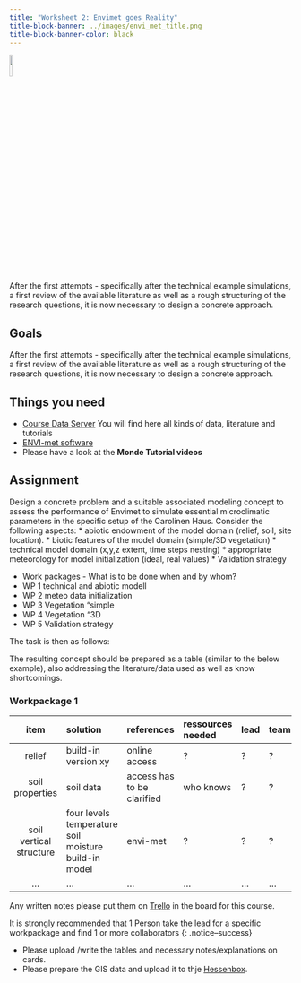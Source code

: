 ```yaml
---
title: "Worksheet 2: Envimet goes Reality"
title-block-banner: ../images/envi_met_title.png
title-block-banner-color: black 
---
```


![](../images/mandantory.png){width=10%}


After the first attempts - specifically after the technical example simulations, a first review of the available literature as well as a rough structuring of the research questions, it is now necessary to design a concrete approach.



## Goals 

After the first attempts - specifically after the technical example simulations, a first review of the available literature as well as a rough structuring of the research questions, it is now necessary to design a concrete approach.


## Things you need

* [Course Data Server](https://hessenbox.uni-marburg.de/getlink/fi5p6EzMUrtUVFW3DnkFky/envimet) You will find here all kinds of data, literature and tutorials 
* [ENVI-met software](https://envi-met.info/doku.php?id=start)
* Please have a look at the **Monde Tutorial videos**

## Assignment
Design a concrete problem and a suitable associated modeling concept to assess the performance of Envimet to simulate essential microclimatic parameters in the specific setup of the Carolinen Haus.  Consider the following aspects:
* abiotic endowment of the model domain (relief, soil, site location).
* biotic features of the model domain (simple/3D vegetation)
* technical model domain (x,y,z extent, time steps nesting)
* appropriate meteorology for model initialization (ideal, real values)
* Validation strategy


* Work packages - What is to be done when and by whom?
 * WP 1 technical and abiotic modell
 * WP 2 meteo data initialization
 * WP 3 Vegetation "simple
 * WP 4 Vegetation "3D
 * WP 5 Validation strategy



The task is then as follows:

The resulting concept should be prepared as a table (similar to the below example), also addressing the literature/data  used as well as know shortcomings.

### Workpackage 1

| item | solution | references | ressources needed | lead | team |
|:-------:|:--------|:---------|:---------|:---------|:---------|
| relief | build-in version xy | online access | ? | ? | ? |
| soil properties | soil data  | access has to be clarified |  who knows| ? | ? |
| soil vertical structure | four levels temperature soil moisture build-in model| envi-met | ? | ? | ? |
|... |... |... |... |... |... |


Any written notes please put them on [Trello](https://trello.com/b/mqXJIO7n/modellierung-envimet) in the board for this course. 

It is strongly recommended that 1 Person take the lead for a specific workpackage and find 1 or more collaborators 
{: .notice--success}

* Please upload /write the tables and necessary notes/explanations on cards.
* Please prepare the GIS data and upload it to thje [Hessenbox](https://hessenbox.uni-marburg.de/getlink/fi5p6EzMUrtUVFW3DnkFky/envimet).
